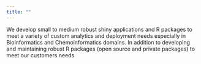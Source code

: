 ```yaml
---
title: ""
---
```


We develop small to medium robust shiny applications and R packages to meet a variety of custom analytics and deployment needs especially in Bioinformatics and Chemoinformatics domains. In addition to developing and maintaining robust R packages (open source and private packages) to meet our customers needs
